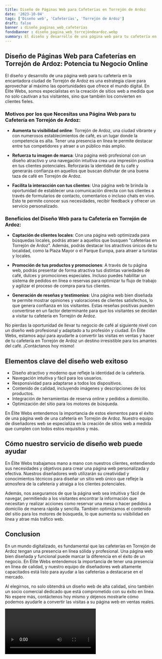 ```yaml
---
title: Diseño de Páginas Web para Cafeterías en Torrejón de Ardoz
date: '2023-10-04'
tags: ['Diseño web', 'Cafeterías', 'Torrejón de Ardoz']
draft: false
banner : diseño_paginas_web_cafeterías
fondoBanner : diseño_pagina_web_torrejóndeardoz.webp
summary: El diseño y desarrollo de una página web para tu cafetería en la encantadora ciudad de Torrejón de Ardoz es una estrategia clave para aprovechar al máximo las oportunidades que ofrece el mundo digital. En Élite Webs, somos especialistas en la creación de sitios web a medida que no solo cautivan a tus visitantes, sino que también los convierten en clientes fieles.
---
```


## Diseño de Páginas Web para Cafeterías en Torrejón de Ardoz: Potencia tu Negocio Online

El diseño y desarrollo de una página web para tu cafetería en la encantadora ciudad de Torrejón de Ardoz es una estrategia clave para aprovechar al máximo las oportunidades que ofrece el mundo digital. En Élite Webs, somos especialistas en la creación de sitios web a medida que no solo cautivan a tus visitantes, sino que también los convierten en clientes fieles.

### Motivos por los que Necesitas una Página Web para tu Cafetería en Torrejón de Ardoz:

- **Aumenta tu visibilidad online**: Torrejón de Ardoz, una ciudad vibrante y con numerosos establecimientos de café, es un lugar donde la competencia es alta. Tener una presencia en línea te permite destacar entre tus competidores y atraer a un público más amplio.

- **Refuerza tu imagen de marca**: Una página web profesional con un diseño atractivo y una navegación intuitiva crea una impresión positiva en tus clientes potenciales. Reforzarás la identidad de tu café y generarás confianza en aquellos que buscan disfrutar de una buena taza de café en Torrejón de Ardoz.

- **Facilita la interacción con tus clientes**: Una página web te brinda la oportunidad de establecer una comunicación directa con tus clientes a través de formularios de contacto, comentarios o incluso chats en vivo. Esto te permite conocer sus necesidades, recibir feedback y ofrecer un servicio personalizado.

### Beneficios del Diseño Web para tu Cafetería en Torrejón de Ardoz:

- **Captación de clientes locales**: Con una página web optimizada para búsquedas locales, podrás atraer a aquellos que busquen "cafeterías en Torrejón de Ardoz". Además, podrás destacar los atractivos únicos de tu localidad, como la Plaza Mayor o el Parque Europa, para atraer a turistas y locales.

- **Promoción de tus productos y promociones**: A través de tu página web, podrás presentar de forma atractiva tus distintas variedades de café, dulces y promociones especiales. Incluso puedes habilitar un sistema de pedidos en línea o reservas para optimizar tu flujo de trabajo y agilizar el proceso de compra para tus clientes.

- **Generación de reseñas y testimonios**: Una página web bien diseñada te permite mostrar opiniones y valoraciones de clientes satisfechos, lo que genera confianza en los visitantes. Estas reseñas positivas pueden convertirse en un factor determinante para que los visitantes se decidan a visitar tu cafetería en Torrejón de Ardoz.

No pierdas la oportunidad de llevar tu negocio de café al siguiente nivel con un diseño web profesional y adaptado a tu profesión y ciudad. En Élite Webs, estamos aquí para ayudarte a convertir las visitas en ventas y hacer de tu cafetería en Torrejón de Ardoz un destino irresistible para los amantes del café. ¡Contáctanos hoy mismo!

<GifSeo />

<Cta />

## Elementos clave del diseño web exitoso

- Diseño atractivo y moderno que refleje la identidad de la cafetería.
- Navegación intuitiva y fácil para los usuarios.
- Responsividad para adaptarse a todos los dispositivos.
- Contenido de calidad, incluyendo imágenes y descripciones de los productos.
- Integración de herramientas de reserva online y pedidos a domicilio.
- Optimización del sitio para los motores de búsqueda.

En Élite Webs entendemos la importancia de estos elementos para el éxito de una página web de una cafetería en Torrejón de Ardoz. Nuestro equipo de diseñadores web se especializa en la creación de sitios web a medida que cumplen con todos estos requisitos y más.

## Cómo nuestro servicio de diseño web puede ayudar

En Élite Webs trabajamos mano a mano con nuestros clientes, entendiendo sus necesidades y objetivos para crear una página web personalizada y efectiva. Nuestros diseñadores web utilizarán su creatividad y conocimientos técnicos para diseñar un sitio web único que refleje la atmosfera de la cafetería y atraiga a los clientes potenciales.

Además, nos aseguramos de que la página web sea intuitiva y fácil de navegar, permitiendo a los visitantes encontrar la información que necesitan y realizar acciones como reservar una mesa o hacer pedidos a domicilio de manera rápida y sencilla. También optimizamos el contenido del sitio para los motores de búsqueda, lo que aumenta su visibilidad en línea y atrae más tráfico web.

## Conclusion

En un mundo digitalizado, es fundamental que las cafeterías en Torrejón de Ardoz tengan una presencia en línea sólida y profesional. Una página web bien diseñada y funcional puede marcar la diferencia en el éxito de un negocio. En Élite Webs entendemos la importancia de tener una presencia en línea de calidad, y nuestro equipo de diseñadores web altamente capacitados está listo para ayudar a las cafeterías a destacarse en el mercado.

Al elegirnos, no solo obtendrá un diseño web de alta calidad, sino también un socio comercial dedicado que está comprometido con su éxito en línea. No espere más, contáctenos hoy mismo y déjenos mostrarle cómo podemos ayudarle a convertir las visitas a su página web en ventas reales.

<Video />

<CtaBot job='Cafeterías' city='Torrejón de Ardoz'/>

<Gmaps query='Torrejón de Ardoz+españa+maps' />